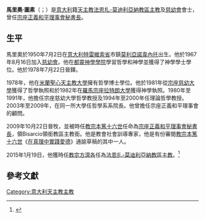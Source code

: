 {{blpsources|time=2019-08-02T18:06:44+00:00}}
{{Infobox Christian leader
| type                = Bishop 
| honorific-prefix    =
| name                = 馬里奧·圖素<br />Mario Toso
| honorific-suffix    = [[慈幼會|慈幼會]]
| bishop_of           = [[天主教法恩扎-莫迪利亞納教區|天主教法恩扎-莫迪利亞納教區主教]]
| image               = 
| caption             = 
| diocese             = 法恩扎-莫迪利亞納
| appointed           = 
| enthroned           =  2015年1月19日
| ended               = 
| predecessor         = [[Claudio_Stagni|Claudio Stagni]]
| successor           = （現任）
| ordination          = 1978年7月22日
| consecration        = 2009年10月22日
| consecrated_by      = 
| cardinal            = 
| created_cardinal_by =
| rank                = 
| other_post          = 
| birth_name          = 
| birth_date          = {{birth date and age|1950|7|2}}
| birth_place         = [[意大利|意大利]][[特雷維索省|特雷維索省]][[莫利亞諾韋內托|莫利亞諾韋內托]]
| death_date          = 
| death_place         = 
| buried              = 
| nationality         = [[意大利|意大利]]
| religion            = [[天主教|天主教]]
| residence           = 
| parents             = 
| occupation          =
| profession          =
| previous_post       = {{unbulleted list|[[宗座正義和平理事會|宗座正義和平理事會秘書長]]（2009年－2015年）|Bisarcio領銜教區領銜主教（2009年－2015年）}}
| alma_mater          = 
| signature           = 
| motto               = 
| coat_of_arms        = Coat of arms of Mario Toso.svg
}}
'''馬里奧·圖素'''（{{lang-it|Mario Toso}}；{{bd|1950年|7月2日|catIdx=Mario Toso}}）是[[意大利|意大利]]籍[[天主教|天主教]][[天主教法恩扎-莫迪利亞納教區|法恩扎-莫迪利亞納教區主教]]及[[慈幼會|慈幼會]]會士，曾任[[宗座正義和平理事會|宗座正義和平理事會秘書長]]。

==生平==
馬里奧於1950年7月2日在[[意大利|意大利]][[特雷維索省|特雷維索省]]市鎮[[莫利亞諾韋內托|莫利亞諾韋內托]]出生。他於1967年8月16日加入[[慈幼會|慈幼會]]。他在[[都靈神學學院|都靈神學學院]]學習哲學和神學並獲得了神學學士學位。他於1978年7月22日晉鐸。

1978年，他在[[米蘭|米蘭]][[聖心天主教大學|聖心天主教大學]]擁有哲學博士學位。他於1981年從[[宗座慈幼大學|宗座慈幼大學]]獲得了哲學執照和於1982年在[[羅馬|羅馬]][[宗座拉特朗大學|宗座拉特朗大學]]獲得神學執照。1980年至1991年，他擔任宗座慈幼大學哲學教授及1994年至2000年任理論哲學教授。2003年至2009年，在同一所大學任哲學系系院長。他曾擔任宗座正義和平理事會的顧問。

2009年10月22日晉牧，並被時任[[教宗|教宗]][[本篤十六世|本篤十六世]]任命為[[宗座正義和平理事會|宗座正義和平理事會秘書長]]，領Bisarcio領銜教區主教銜。他是教會社會訓導專家，他是有份審閱[[教宗|教宗]][[本篤十六世|本篤十六世]]《[[在真理中實踐愛德|在真理中實踐愛德]]》通諭草稿的其中一人。

2015年1月19日，他獲時任[[教宗|教宗]][[方濟各_(教宗)|方濟各]]任為[[天主教法恩扎-莫迪利亞納教區|法恩扎-莫迪利亞納教區主教]]。<ref>{{cite press release |title=Rinunce e nomine, 19.01.2015 |url=https://press.vatican.va/content/salastampa/it/bollettino/pubblico/2015/01/19/0048/00098.html |publisher=Sala Stampa della Santa Sede |accessdate=2019-08-02 |archiveurl=https://web.archive.org/web/20190802181001/https://press.vatican.va/content/salastampa/it/bollettino/pubblico/2015/01/19/0048/00098.html |archivedate=2019-08-02 |language=it |date=2015-01-19}}</ref>

==參考文獻==
{{reflist}}

[[Category:意大利天主教主教|Category:意大利天主教主教]]